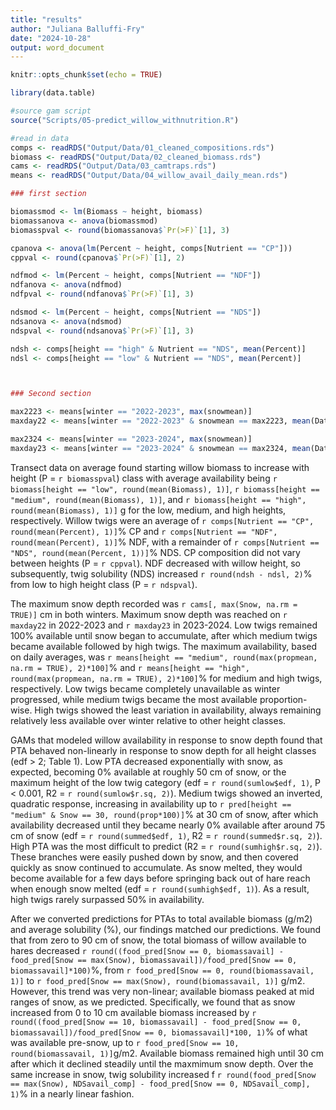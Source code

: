 ```yaml
---
title: "results"
author: "Juliana Balluffi-Fry"
date: "2024-10-28"
output: word_document
---
```


```r
knitr::opts_chunk$set(echo = TRUE)

library(data.table)

#source gam script
source("Scripts/05-predict_willow_withnutrition.R")

#read in data 
comps <- readRDS("Output/Data/01_cleaned_compositions.rds")
biomass <- readRDS("Output/Data/02_cleaned_biomass.rds")
cams <- readRDS("Output/Data/03_camtraps.rds")
means <- readRDS("Output/Data/04_willow_avail_daily_mean.rds")

### first section 

biomassmod <- lm(Biomass ~ height, biomass)
biomassanova <- anova(biomassmod)
biomasspval <- round(biomassanova$`Pr(>F)`[1], 3)

cpanova <- anova(lm(Percent ~ height, comps[Nutrient == "CP"]))
cppval <- round(cpanova$`Pr(>F)`[1], 2)

ndfmod <- lm(Percent ~ height, comps[Nutrient == "NDF"])
ndfanova <- anova(ndfmod)
ndfpval <- round(ndfanova$`Pr(>F)`[1], 3)

ndsmod <- lm(Percent ~ height, comps[Nutrient == "NDS"])
ndsanova <- anova(ndsmod)
ndspval <- round(ndsanova$`Pr(>F)`[1], 3)

ndsh <- comps[height == "high" & Nutrient == "NDS", mean(Percent)]
ndsl <- comps[height == "low" & Nutrient == "NDS", mean(Percent)]



### Second section

max2223 <- means[winter == "2022-2023", max(snowmean)]
maxday22 <- means[winter == "2022-2023" & snowmean == max2223, mean(Date)]

max2324 <- means[winter == "2023-2024", max(snowmean)]
maxday23 <- means[winter == "2023-2024" & snowmean == max2324, mean(Date)]

```



Transect data on average found starting willow biomass to increase with height (P = `r biomasspval`) class with average availability being `r biomass[height == "low", round(mean(Biomass), 1)]`, `r biomass[height == "medium", round(mean(Biomass), 1)]`, and `r biomass[height == "high", round(mean(Biomass), 1)]` g for the low, medium, and high heights, respectively. Willow twigs were an average of `r comps[Nutrient == "CP", round(mean(Percent), 1)]`% CP and `r comps[Nutrient == "NDF", round(mean(Percent), 1)]`% NDF, with a remainder of `r comps[Nutrient == "NDS", round(mean(Percent, 1))]`% NDS. CP composition did not vary between heights (P = `r cppval`). NDF decreased with willow height, so subsequently, twig solubility (NDS) increased `r round(ndsh - ndsl, 2)`% from low to high height class (P = `r ndspval`).

The maximum snow depth recorded was `r cams[, max(Snow, na.rm = TRUE)]` cm in both winters. Maximum snow depth was reached on `r maxday22` in 2022-2023 and `r maxday23` in 2023-2024. Low twigs remained 100% available until snow began to accumulate, after which medium twigs became available followed by high twigs. The maximum availability, based on daily averages, was `r means[height == "medium", round(max(propmean, na.rm = TRUE), 2)*100]`% and `r means[height == "high", round(max(propmean, na.rm = TRUE), 2)*100]`% for medium and high twigs, respectively. Low twigs became completely unavailable as winter progressed, while medium twigs became the most available proportion-wise. High twigs showed the least variation in availability, always remaining relatively less available over winter relative to other height classes.

GAMs that modeled willow availability in response to snow depth found that PTA behaved non-linearly in response to snow depth for all height classes (edf > 2; Table 1). Low PTA decreased exponentially with snow, as expected, becoming 0% available at roughly 50 cm of snow, or the maximum height of the low twig category (edf = `r round(sumlow$edf, 1)`, P < 0.001, R2 = `r round(sumlow$r.sq, 2)`). Medium twigs showed an inverted, quadratic response, increasing in availability up to `r pred[height == "medium" & Snow == 30, round(prop*100)]`% at 30 cm of snow, after which availability decreased until they became nearly 0% available after around 75 cm of snow (edf = `r round(summed$edf, 1)`, R2 = `r round(summed$r.sq, 2)`). High PTA was the most difficult to predict (R2 = `r round(sumhigh$r.sq, 2)`). These branches were easily pushed down by snow, and then covered quickly as snow continued to accumulate. As snow melted, they would become available for a few days before springing back out of hare reach when enough snow melted (edf = `r round(sumhigh$edf, 1)`). As a result, high twigs rarely surpassed 50% in availability.

After we converted predictions for PTAs to total available biomass (g/m2) and average solubility (%), our findings matched our predictions. We found that from zero to 90 cm of snow, the total biomass of willow available to hares decreased `r round((food_pred[Snow == 0, biomassavail] - food_pred[Snow == max(Snow), biomassavail])/food_pred[Snow == 0, biomassavail]*100)`%, from `r food_pred[Snow == 0, round(biomassavail, 1)]` to `r food_pred[Snow == max(Snow), round(biomassavail, 1)]` g/m2. However, this trend was very non-linear; available biomass peaked at mid ranges of snow, as we predicted. Specifically, we found that as snow increased from 0 to 10 cm available biomass increased by `r round((food_pred[Snow == 10, biomassavail] - food_pred[Snow == 0, biomassavail])/food_pred[Snow == 0, biomassavail]*100, 1)`% of what was available pre-snow, up to `r food_pred[Snow == 10, round(biomassavail, 1)]`g/m2. Available biomass remained high until 30 cm after which it declined steadily until the maxmimum snow depth. Over the same increase in snow, twig solubility increased f `r round(food_pred[Snow == max(Snow), NDSavail_comp] - food_pred[Snow == 0, NDSavail_comp], 1)`% in a nearly linear fashion.



